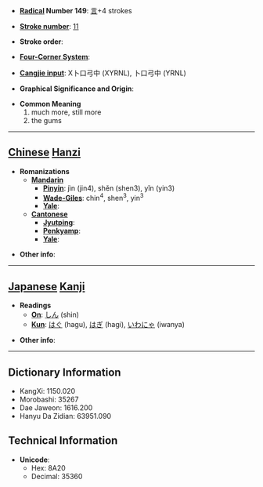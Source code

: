 * '''[[Wiktionary:Chinese radical index| Radical]] Number 149''': [[Wiktionary:Chinese radical index 言|言]]+4 strokes

* '''[[Wiktionary:Chinese total strokes index|Stroke number]]''': [[Wiktionary:Chinese total strokes index 11|11]]

* '''Stroke order''': 

* '''[[Wiktionary:Chinese four corner index|Four-Corner System]]''': 

* '''[[Wiktionary:Chinese Cangjie index|Cangjie input]]''': X卜口弓中 (XYRNL), 卜口弓中 (YRNL)

* '''Graphical Significance and Origin''': 

* '''Common Meaning'''
*#much more, still more
*# the gums


----

== [[Chinese]] [[Hanzi]] ==

* '''Romanizations'''
** '''[[Mandarin]]'''
*** '''[[Pinyin]]''': jìn (jin4), shěn (shen3), yǐn (yin3)
*** '''[[Wade-Giles]]''': chin<sup>4</sup>, shen<sup>3</sup>, yin<sup>3</sup>
*** '''[[Yale]]''': 
** '''[[Cantonese]]'''
*** '''[[Jyutping]]''':
*** '''[[Penkyamp]]''': 
*** '''[[Yale]]''': 

* '''Other info''': 

----

== [[Japanese]] [[Kanji]] ==

* '''Readings'''
** '''[[On]]''': [[しん]] (shin)
** '''[[Kun]]''': [[はぐ]] (hagu), [[はぎ]] (hagi), [[いわにゃ]] (iwanya)

* '''Other info''':  

----

== Dictionary Information ==

* KangXi: 1150.020
* Morobashi: 35267
* Dae Jaweon: 1616.200
* Hanyu Da Zidian: 63951.090

== Technical Information ==

* '''Unicode''':
** Hex: 8A20
** Decimal: 35360
